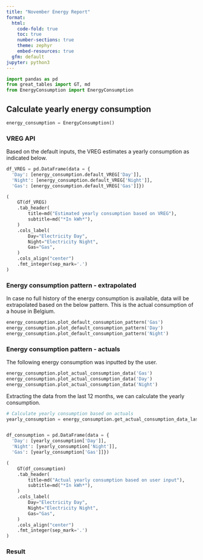 ```yaml
---
title: "November Energy Report"
format:
  html:
    code-fold: true
    toc: true
    number-sections: true
    theme: zephyr
    embed-resources: true
  gfm: default
jupyter: python3
---
```


```python
import pandas as pd
from great_tables import GT, md
from EnergyConsumption import EnergyConsumption
```

## Calculate yearly energy consumption
```python
energy_consumption = EnergyConsumption()
```

### VREG API
Based on the default inputs, the VREG estimates a yearly consumption as indicated below.
```python
df_VREG = pd.DataFrame(data = {
  'Day': [energy_consumption.default_VREG['Day']],
  'Night': [energy_consumption.default_VREG['Night']],
  'Gas': [energy_consumption.default_VREG['Gas']]})

(
    GT(df_VREG)
    .tab_header(
        title=md("Estimated yearly consumption based on VREG"),
        subtitle=md("*In kWh*"),
    )
    .cols_label(
        Day="Electricity Day",
        Night="Electricity Night",
        Gas="Gas",
    )
    .cols_align("center")
    .fmt_integer(sep_mark='.')
)
```

### Energy consumption pattern - extrapolated

In case no full history of the energy consumption is available, data will be extrapolated based on the below pattern. This is the actual consumption of a house in Belgium.

```python
energy_consumption.plot_default_consumption_pattern('Gas')
energy_consumption.plot_default_consumption_pattern('Day')
energy_consumption.plot_default_consumption_pattern('Night')
```

### Energy consumption pattern - actuals
The following energy consumption was inputted by the user. 
```python
energy_consumption.plot_actual_consumption_data('Gas')
energy_consumption.plot_actual_consumption_data('Day')
energy_consumption.plot_actual_consumption_data('Night')
```

Extracting the data from the last 12 months, we can calculate the yearly consumption. 
```python
# Calculate yearly consumption based on actuals
yearly_consumption = energy_consumption.get_actual_consumption_data_last_12_months()


df_consumption = pd.DataFrame(data = {
  'Day': [yearly_consumption['Day']],
  'Night': [yearly_consumption['Night']],
  'Gas': [yearly_consumption['Gas']]})

(
    GT(df_consumption)
    .tab_header(
        title=md("Actual yearly consumption based on user input"),
        subtitle=md("*In kWh*"),
    )
    .cols_label(
        Day="Electricity Day",
        Night="Electricity Night",
        Gas="Gas",
    )
    .cols_align("center")
    .fmt_integer(sep_mark='.')
)
```

### Result